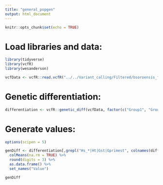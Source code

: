 ```yaml
---
title: "general_popgen"
output: html_document
---
```


```r
knitr::opts_chunk$set(echo = TRUE)
```

# Load libraries and data:
```r
library(tidyverse)
library(vcfR)
library(wesanderson)

vcfData <- vcfR::read.vcfR("../../Variant_calling/Filtered/bsoroensis_filtered.vcf.gz")
```

# Genetic differentiation:
```r
differentiation <- vcfR::genetic_diff(vcfData, factor(c("Group1", "Group1", "Group1", "Group1", "Group2", "Group2", "Group2")), method = "nei")
```

# Generate values:
```r
options(scipen = 5)

genDiff <- differentiation[,grepl("Hs_*|Ht|Gst|Gprimest", colnames(differentiation))] %>%
  colMeans(na.rm = TRUE) %>%
  round(digits = 3) %>%
  as.data.frame() %>%
  set_names("Value")

genDiff
```

